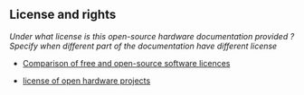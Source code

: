 ## License and rights

*Under what license is this open-source hardware documentation provided ? Specify when different part of the documentation have different license*

-   [Comparison of free and open-source software licences](https://en.wikipedia.org/wiki/Comparison_of_free_and_open-source_software_licences)

-   [license of open hardware projects](https://opensource.com/law/15/2/intro-open-hardware-licensing#:~:text=Open%20source%20hardware%20is%20hardware,on%20their%20hardware%20at%20all.)
